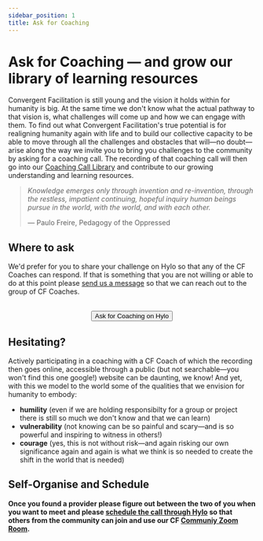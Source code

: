 ```yaml
---
sidebar_position: 1
title: Ask for Coaching
---
```


# Ask for Coaching — and grow our library of learning resources

Convergent Facilitation is still young and the vision it holds within for humanity is big. At the same time we don't know what the actual pathway to that vision is, what challenges will come up and how we can engage with them. To find out what Convergent Facilitation's true potential is for realigning humanity again with life and to build our collective capacity to be able to move through all the challenges and obstacles that will—no doubt—arise along the way we invite you to bring you challenges to the community by asking for a coaching call. The recording of that coaching call will then go into our [Coaching Call Library](/coaching-calls) and contribute to our growing understanding and learning resources. 

> *Knowledge emerges only through invention and re-invention, through the restless, impatient continuing, hopeful inquiry human beings pursue in the world, with the world, and with each other.*  
>   
> — Paulo Freire, Pedagogy of the Oppressed


## Where to ask

We'd prefer for you to share your challenge on Hylo so that any of the CF Coaches can respond. If that is something that you are not willing or able to do at this point please [send us a message](/contact#reach-out) so that we can reach out to the group of CF Coaches. 

<center>
  <br/>
  <a href="https://www.hylo.com/groups/convergent-facilitation/create/post?newPostType=request"> 
    <button className="button button--primary" type="submit">
      Ask for Coaching on Hylo
    </button>
  </a>
</center> 

## Hesitating?

Actively participating in a coaching with a CF Coach of which the recording then goes online, accessible through a public (but not searchable—you won't find this one google!) website can be daunting, we know! And yet, with this we model to the world some of the qualities that we envision for humanity to embody: 
- **humility** (even if we are holding responsibilty for a group or project there is still so much we don't know and that we can learn)
- **vulnerability** (not knowing can be so painful and scary—and is so powerful and inspiring to witness in others!)
- **courage** (yes, this is not without risk—and again risking our own significance again and again is what we think is so needed to create the shift in the world that is needed)


## Self-Organise and Schedule

**Once you found a provider please figure out between the two of you when you want to meet and please [schedule the call through Hylo](/how-to-engage/platforms-and-co-creation/schedule-events-through-hylo) so that others from the community can join and use our CF [Communiy Zoom Room](/how-to-engage/platforms-and-co-creation/community-zoom-room).**


